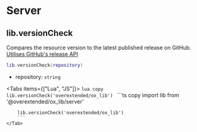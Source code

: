 
# Server

## lib.versionCheck

Compares the resource version to the latest published release on GitHub.  
[Utilises GitHub's release API](https://docs.github.com/en/rest/reference/releases)

```lua copy
lib.versionCheck(repository)
```

- repository: `string`

<Tabs items={["Lua", "JS"]}>
    <Tab>
        ```lua copy
        lib.versionCheck('overextended/ox_lib')
        ```
    </Tab>
    <Tab>
        ```ts copy
        import lib from '@overextended/ox_lib/server'

        lib.versionCheck('overextended/ox_lib')
        ```
    </Tab>
</Tabs>
